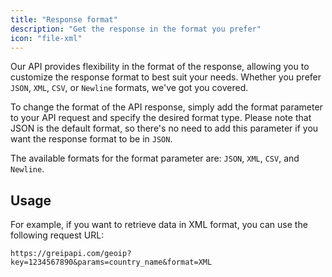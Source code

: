 ```yaml
---
title: "Response format"
description: "Get the response in the format you prefer"
icon: "file-xml"
---
```


Our API provides flexibility in the format of the response, allowing you to customize the response format to best suit your needs. Whether you prefer `JSON`, `XML`, `CSV`, or `Newline` formats, we've got you covered.

To change the format of the API response, simply add the format parameter to your API request and specify the desired format type. Please note that JSON is the default format, so there's no need to add this parameter if you want the response format to be in `JSON`.

The available formats for the format parameter are: `JSON`, `XML`, `CSV`, and `Newline`.

## Usage

For example, if you want to retrieve data in XML format, you can use the following request URL:

```
https://greipapi.com/geoip?key=1234567890&params=country_name&format=XML
```
